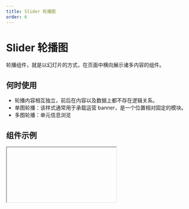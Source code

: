 ```yaml
---
title: Slider 轮播图
order: 6
---
```


# Slider 轮播图

轮播组件，就是以幻灯片的方式，在页面中横向展示诸多内容的组件。

## 何时使用

- 轮播内容相互独立，前后在内容以及数据上都不存在逻辑关系。
- 单图轮播：该样式通常用于承载运营 banner，是一个位置相对固定的模块。
- 多图轮播：单元信息浏览

## 组件示例


<Iframe url="https://www.aliwork.com/developer/slider-v2?isRenderNav=false" />

## 组件属性


<AttrTable
  dataSource={[
    {
      code:"isDiy",
      type:"boolean",
      default:"false",
      desc:"用于开启自定义模式"
    },
    {
      code:"diyContents",
      type:"array",
      default:"[]",
      desc:"用于输入自定义模式数据，仅开启自定义模式时生效"
    },
    {
      code:"diyContentsRender",
      type:"object",
      default:"",
      desc:"用于渲染自定义模式数据，仅开启自定义模式时生效"
    },
    {
      code: "images",
      type: "object",
      default: `~~~json 
[{
"src": "https://img.alicdn.com/tps/TB1bewbNVXXXXc5XXXXXXXXXXXX-1000-300.png",
"title": {
"type": "i18n",
"zh_CN": "图片一",
"en_US": "Picture one"
}
},
{
"src": "https://img.alicdn.com/tps/TB1xuUcNVXXXXcRXXXXXXXXXXXX-1000-300.jpg",
"title": {
"type": "i18n",
"zh_CN": "图片二",
"en_US": "Picture two"
}
},
{
"src": "https://img.alicdn.com/tps/TB1s1_JNVXXXXbhaXXXXXXXXXXX-1000-300.jpg",
"title": {
"type": "i18n",
"zh_CN": "图片三",
"en_US": "Picture three"
}
},
{
"src": "https://img.alicdn.com/tps/TB1ikP.NVXXXXaYXpXXXXXXXXXX-1000-300.jpg",
"title": {
"type": "i18n",
"zh_CN": "图片四",
"en_US": "Picture four"
}
}]`,
      desc: "用于配置轮播项",
    },
    {
      code: "type",
      type: " 'single' | 'multi' ",
      default: "'single'",
      desc: "用于配置轮播方式",
    },
    {
      code: "slideImageWidth",
      type: "string",
      default: "100%",
      desc: "用于设置轮播项宽度",
    },
    {
      code:"slideImageHeightAuto",
      type:"boolean",
      default:"false",
      desc:"用于开启轮播项高度自适应（图片时会保持长宽比）"
    },
    {
      code: "slideImageHeight",
      type: "string",
      default: "300px",
      desc: "用于设置轮播项高度,单位为px或设置半分比",
    },
    {
      code: "margin",
      type: "number",
      default: "10",
      desc: "用于控制轮播项间距",
    },
    {
      code: "slidesToShow",
      type: "number",
      default: "2",
      desc: "用于控制同时展示的轮播项数量",
    },
    {
      code: "slidesToScroll",
      type: "number",
      default: "1",
      desc: "用于控制同时滑动的轮播项数量",
    },
    {
      code: "centerMode",
      type: "boolean",
      default: "false",
      desc: "用于控制是否开启居中模式",
    },
    {
      code: "focusOnSelect",
      type: "boolean",
      default: "false",
      desc: "用于多图轮播时，点击选中后自动居中",
    },
    {
      code: "slideDirection",
      type: " 'hoz' | 'ver' ",
      default: "'hoz'",
      desc: "用于控制轮播方向",
    },
    {
      code: "speed",
      type: "number",
      default: "500",
      desc: "用于控制轮播速度，单位: ms",
    },
    {
      code:"lazyLoad",
      type:"boolean",
      default:"false",
      desc:"用于是否开启懒加载模式"
    },
    {
      code: "animation",
      type: " 'slide' | 'fade' ",
      default: "slide",
      desc: "用于选择轮播项动效类型",
    },
    {
      code: "arrows",
      type: "boolean",
      default: "true",
      desc: "用于控制是否开启轮播项箭头",
    },
    {
      code: "arrowSize",
      type: " 'medium' | 'large' ",
      default: "'medium'",
      desc: "用于控制箭头大小",
    },
    {
      code: "arrowPosition",
      type: " 'inner' | 'outer' ",
      default: "'inner'",
      desc: "用于控制箭头位置",
    },
    {
      code: "arrowDirection ",
      type: "'hoz' |'ver' ",
      default: "'hoz'",
      desc: "用于控制箭头方向",
    },
    {
      code: "autoplay",
      type: "boolean",
      default: "false",
      desc: "用于选择是否自动播放轮播项",
    },
    {
      code: "autoplaySpeed",
      type: "number",
      default: "3000",
      desc: "用于设置轮播项自动播放速度，单位：ms",
    },
    {
      code: "dots",
      type: "Boolean",
      default: "true",
      desc: "用于选择是否开启导航锚点",
    },
    {
      code: "dotsDirection",
      type: " 'hoz' | 'ver' ",
      default: "hoz",
      desc: "用于设置导航锚点位置",
    },
    {
      code: "triggerType",
      type: " 'click' | 'hover' ",
      default: "'click'",
      desc: "用于选择锚点导航触发方式",
    },
  ]}
/>
